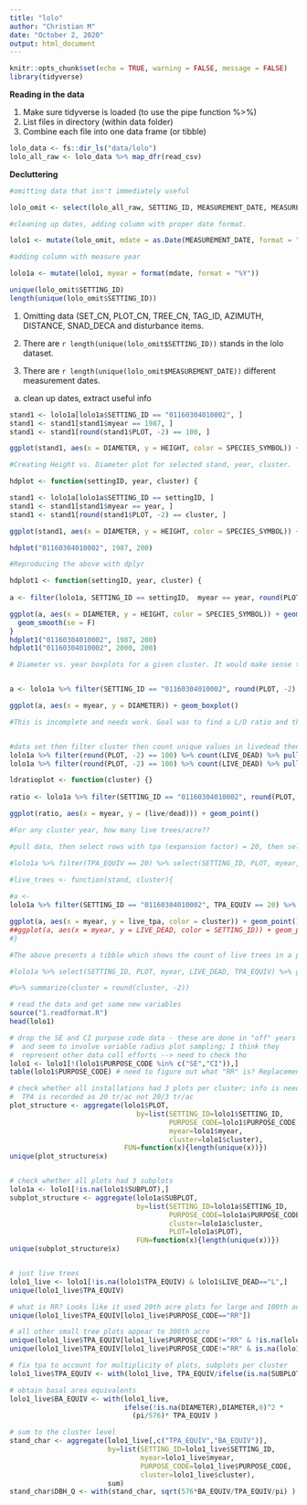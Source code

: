 ```yaml
---
title: "lolo"
author: "Christian M"
date: "October 2, 2020"
output: html_document
---
```


```r
knitr::opts_chunk$set(echo = TRUE, warning = FALSE, message = FALSE)
library(tidyverse)
```

**Reading in the data**

1. Make sure tidyverse is loaded (to use the pipe function %>%)
2. List files in directory (within data folder)
3. Combine each file into one data frame (or tibble)

```r
lolo_data <- fs::dir_ls("data/lolo")
lolo_all_raw <- lolo_data %>% map_dfr(read_csv)
```

**Decluttering**



```r
#omitting data that isn't immediately useful

lolo_omit <- select(lolo_all_raw, SETTING_ID, MEASUREMENT_DATE, MEASUREMENT_NO, PURPOSE_CODE, PLOT, SUBPLOT, LIVE_DEAD, SPECIES_SYMBOL, DIAMETER, TPA_EQUIV, BASAL_AREA_EQUIV, HEIGHT, CROWN_RATIO, CROWN_CLASS, AGE, RADIAL_GROWTH, HEIGHT_GROWTH)

#cleaning up dates, adding column with proper date format.

lolo1 <- mutate(lolo_omit, mdate = as.Date(MEASUREMENT_DATE, format = "%m/%d/%Y"))

#adding column with measure year

lolo1a <- mutate(lolo1, myear = format(mdate, format = "%Y"))

unique(lolo_omit$SETTING_ID)
length(unique(lolo_omit$SETTING_ID))
```

1. Omitting data (SET_CN, PLOT_CN, TREE_CN, TAG_ID, AZIMUTH, DISTANCE, SNAD_DECA and disturbance items.

2. There are `r length(unique(lolo_omit$SETTING_ID))` stands in the lolo dataset.

3. There are `r length(unique(lolo_omit$MEASUREMENT_DATE))` different measurement dates.
a. clean up dates, extract useful info




```r
stand1 <- lolo1a[lolo1a$SETTING_ID == "01160304010002", ]
stand1 <- stand1[stand1$myear == 1987, ]
stand1 <- stand1[round(stand1$PLOT, -2) == 100, ]
```


```r
ggplot(stand1, aes(x = DIAMETER, y = HEIGHT, color = SPECIES_SYMBOL)) + geom_point() + geom_smooth(se = F)
```



```r

#Creating Height vs. Diameter plot for selected stand, year, cluster.

hdplot <- function(settingID, year, cluster) {

stand1 <- lolo1a[lolo1a$SETTING_ID == settingID, ]
stand1 <- stand1[stand1$myear == year, ]
stand1 <- stand1[round(stand1$PLOT, -2) == cluster, ]

ggplot(stand1, aes(x = DIAMETER, y = HEIGHT, color = SPECIES_SYMBOL)) + geom_point() + geom_smooth(se = F)}

hdplot("01160304010002", 1987, 200)
```



```r

#Reproducing the above with dplyr

hdplot1 <- function(settingID, year, cluster) {
  
a <- filter(lolo1a, SETTING_ID == settingID,  myear == year, round(PLOT, -2) == cluster)

ggplot(a, aes(x = DIAMETER, y = HEIGHT, color = SPECIES_SYMBOL)) + geom_point() +
  geom_smooth(se = F)
}
hdplot1("01160304010002", 1987, 200)
hdplot1("01160304010002", 2000, 200)
```

```r
# Diameter vs. year boxplots for a given cluster. It would make sense to show mean diameter or QMD and exclude the sublplot data


a <- lolo1a %>% filter(SETTING_ID == "01160304010002", round(PLOT, -2) == 100, SPECIES_SYMBOL == "ABLA")

ggplot(a, aes(x = myear, y = DIAMETER)) + geom_boxplot()

```




```r
#This is incomplete and needs work. Goal was to find a L/D ratio and then plot it. 


#data set then filter cluster then count unique values in livedead then extract the vector then extract desired value from vecture (Live) / "" (Dead)
lolo1a %>% filter(round(PLOT, -2) == 100) %>% count(LIVE_DEAD) %>% pull(n) %>% nth(2)/
lolo1a %>% filter(round(PLOT, -2) == 100) %>% count(LIVE_DEAD) %>% pull(n) %>% nth(1)

ldratioplot <- function(cluster) {}
  
ratio <- lolo1a %>% filter(SETTING_ID == "01160304010002", round(PLOT, -2) == 200) %>% mutate(live = lolo1a %>% count(LIVE_DEAD) %>% pull(n) %>% nth(2), dead = lolo1a %>% count(LIVE_DEAD) %>% pull(n) %>% nth(1))

ggplot(ratio, aes(x = myear, y = (live/dead))) + geom_point()


```

```r
#For any cluster year, how many live trees/acre??

#pull data, then select rows with tpa (expansion factor) = 20, then select desired variables (columns) then, group by (this is only a formality), then turn L's into 1's while omitting D's, then count the 1's and compress each plot into one row per measure year, then rename variable

#lolo1a %>% filter(TPA_EQUIV == 20) %>% select(SETTING_ID, PLOT, myear, LIVE_DEAD, TPA_EQUIV) %>% group_by(SETTING_ID, cluster = PLOT, myear, LIVE_DEAD, tpa = TPA_EQUIV) %>% summarize(LIVE_DEAD = str_count(LIVE_DEAD, "L")) %>% summarize(LIVE_DEAD = sum(LIVE_DEAD)) %>% rename(live_trees = LIVE_DEAD) %>% mutate(live_tpa = live_trees*tpa)

#live_trees <- function(stand, cluster){
  
#a <- 
lolo1a %>% filter(SETTING_ID == "01160304010002", TPA_EQUIV == 20) %>% select(SETTING_ID, PLOT, myear, LIVE_DEAD, TPA_EQUIV) %>% group_by(SETTING_ID, cluster = PLOT, myear, LIVE_DEAD, tpa = TPA_EQUIV) %>% summarize(LIVE_DEAD = str_count(LIVE_DEAD, "L")) %>% summarize(LIVE_DEAD = sum(LIVE_DEAD)) %>% rename(live_trees = LIVE_DEAD) %>% mutate(live_tpa = live_trees*tpa)

ggplot(a, aes(x = myear, y = live_tpa, color = cluster)) + geom_point()
##ggplot(a, aes(x = myear, y = LIVE_DEAD, color = SETTING_ID)) + geom_point()
#}

#The above presents a tibble which shows the count of live trees in a plot cluster at a given year. Current issue: the average tpa column is confounded by subplot data

#lolo1a %>% select(SETTING_ID, PLOT, myear, LIVE_DEAD, TPA_EQUIV) %>% group_by(SETTING_ID, PLOT, myear, LIVE_DEAD, TPA_EQUIV) %>% summarize(LIVE_DEAD = str_count(LIVE_DEAD, "L")) %>% summarize(LIVE_DEAD = sum(LIVE_DEAD))

#%>% summarize(cluster = round(cluster, -2))
```

```r
# read the data and get some new variables
source("1.readformat.R")
head(lolo1)

# drop the SE and CI purpose code data - these are done in "off" years  
#  and seem to involve variable radius plot sampling; I think they
#  represent other data coll efforts --> need to check tho
lolo1 <- lolo1[!(lolo1$PURPOSE_CODE %in% c("SE","CI")),]
table(lolo1$PURPOSE_CODE) # need to figure out what "RR" is? Replacement?

# check whether all installations had 3 plots per cluster; info is needed because 
#  TPA is recorded as 20 tr/ac not 20/3 tr/ac
plot_structure <- aggregate(lolo1$PLOT,
                               by=list(SETTING_ID=lolo1$SETTING_ID,
                                       PURPOSE_CODE=lolo1$PURPOSE_CODE,
                                       myear=lolo1$myear,
                                       cluster=lolo1$cluster),
                            FUN=function(x){length(unique(x))})
unique(plot_structure$x)


# check whether all plots had 3 subplots
lolo1a <- lolo1[!is.na(lolo1$SUBPLOT),]
subplot_structure <- aggregate(lolo1a$SUBPLOT,
                               by=list(SETTING_ID=lolo1a$SETTING_ID,
                                       PURPOSE_CODE=lolo1a$PURPOSE_CODE,
                                       cluster=lolo1a$cluster,
                                       PLOT=lolo1a$PLOT),
                               FUN=function(x){length(unique(x))})
unique(subplot_structure$x)


# just live trees
lolo1_live <- lolo1[!is.na(lolo1$TPA_EQUIV) & lolo1$LIVE_DEAD=="L",]
unique(lolo1_live$TPA_EQUIV)

# what is RR? Looks like it used 20th acre plots for large and 100th acre for small?
unique(lolo1_live$TPA_EQUIV[lolo1_live$PURPOSE_CODE=="RR"])

# all other small tree plots appear to 300th acre
unique(lolo1_live$TPA_EQUIV[lolo1_live$PURPOSE_CODE!="RR" & !is.na(lolo1_live$SUBPLOT)]) %% 300
unique(lolo1_live$TPA_EQUIV[lolo1_live$PURPOSE_CODE!="RR" & is.na(lolo1_live$SUBPLOT)]) 

# fix tpa to account for multiplicity of plots, subplots per cluster
lolo1_live$TPA_EQUIV <- with(lolo1_live, TPA_EQUIV/ifelse(is.na(SUBPLOT),3,9))

# obtain basal area equivalents
lolo1_live$BA_EQUIV <- with(lolo1_live,
                            ifelse(!is.na(DIAMETER),DIAMETER,0)^2 * 
                              (pi/576)* TPA_EQUIV )

# sum to the cluster level
stand_char <- aggregate(lolo1_live[,c("TPA_EQUIV","BA_EQUIV")],
                        by=list(SETTING_ID=lolo1_live$SETTING_ID,
                                myear=lolo1_live$myear,
                                PURPOSE_CODE=lolo1_live$PURPOSE_CODE,
                                cluster=lolo1_live$cluster),
                        sum)
stand_char$DBH_Q <- with(stand_char, sqrt(576*BA_EQUIV/TPA_EQUIV/pi) )

```